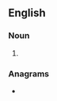 {{also|médications}}

==English==

===Noun===
{{head|en|noun plural form}}

# {{plural of|medication|lang=en}}

===Anagrams===
* {{l|en|decimations}}